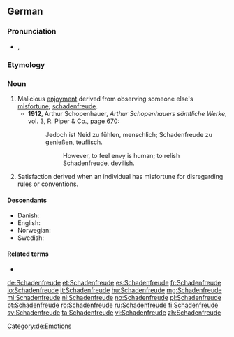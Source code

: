 {{also|schadenfreude}}
==German==
{{was fwotd|2012|October|5}}
{{wikipedia}}

===Pronunciation===
* {{IPA|/ˈʃa.dn̩.fʀɔʏ.də/|lang=de}}, {{X-SAMPA|1=/"Sa.dn=.fR\OY.d@/|lang=de}}

===Etymology===
{{compound|Schaden|Freude|t1=damage, harm|t2=joy|lang=de}}

===Noun===
{{de-noun|g=f|pl=-}}

# Malicious [[enjoyment]] derived from observing someone else's [[misfortune]]; [[schadenfreude]].
#*  '''1912''', Arthur Schopenhauer, ''Arthur Schopenhauers sämtliche Werke'', vol. 3, R. Piper & Co., [http://books.google.com/books?id=LuJDAAAAIAAJ&q=Schadenfreude page 670]:
#*: Jedoch ist Neid zu fühlen, menschlich; Schadenfreude zu genießen, teuflisch.
#*:: However, to feel envy is human; to relish Schadenfreude, devilish.
# Satisfaction derived when an individual has misfortune for disregarding rules or conventions.

====Descendants====
* Danish: {{l|da|skadefryd}}
* English: {{l|en|schadenfreude}}
* Norwegian: {{l|no|skadefryd}}
* Swedish: {{l|sv|skadeglädje}}

====Related terms====
* {{l|de|schadenfroh}}

[[Category:de:Emotions]]

[[de:Schadenfreude]]
[[et:Schadenfreude]]
[[es:Schadenfreude]]
[[fr:Schadenfreude]]
[[io:Schadenfreude]]
[[it:Schadenfreude]]
[[hu:Schadenfreude]]
[[mg:Schadenfreude]]
[[ml:Schadenfreude]]
[[nl:Schadenfreude]]
[[no:Schadenfreude]]
[[pl:Schadenfreude]]
[[pt:Schadenfreude]]
[[ro:Schadenfreude]]
[[ru:Schadenfreude]]
[[fi:Schadenfreude]]
[[sv:Schadenfreude]]
[[ta:Schadenfreude]]
[[vi:Schadenfreude]]
[[zh:Schadenfreude]]